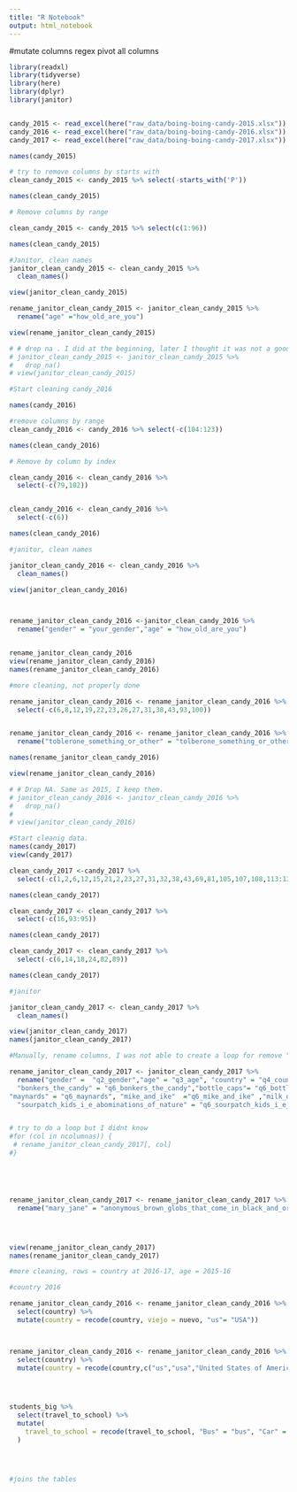 ```yaml
---
title: "R Notebook"
output: html_notebook
---
```


#mutate columns regex pivot all columns




```r
library(readxl)
library(tidyverse)
library(here)
library(dplyr)
library(janitor)


candy_2015 <- read_excel(here("raw_data/boing-boing-candy-2015.xlsx"))
candy_2016 <- read_excel(here("raw_data/boing-boing-candy-2016.xlsx"))
candy_2017 <- read_excel(here("raw_data/boing-boing-candy-2017.xlsx"))

names(candy_2015)
```

```r
# try to remove columns by starts with
clean_candy_2015 <- candy_2015 %>% select(-starts_with('P'))

names(clean_candy_2015)
```

```r
# Remove columns by range

clean_candy_2015 <- candy_2015 %>% select(c(1:96))

names(clean_candy_2015)
```

```r
#Janitor, clean names
janitor_clean_candy_2015 <- clean_candy_2015 %>% 
  clean_names()

view(janitor_clean_candy_2015)
```

```r
rename_janitor_clean_candy_2015 <- janitor_clean_candy_2015 %>% 
  rename("age" ="how_old_are_you")

view(rename_janitor_clean_candy_2015)
```






```r
# # drop na . I did at the beginning, later I thought it was not a good idea
# janitor_clean_candy_2015 <- janitor_clean_candy_2015 %>% 
#   drop_na()
# view(janitor_clean_candy_2015)
```








```r
#Start cleaning candy_2016

names(candy_2016)
```
```r
#remove columns by range
clean_candy_2016 <- candy_2016 %>% select(-c(104:123))

names(clean_candy_2016)
```

```r
# Remove by column by index

clean_candy_2016 <- clean_candy_2016 %>% 
  select(-c(79,102))


clean_candy_2016 <- clean_candy_2016 %>% 
  select(-c(6))

names(clean_candy_2016)

```

```r
#janitor, clean names

janitor_clean_candy_2016 <- clean_candy_2016 %>% 
  clean_names()

view(janitor_clean_candy_2016)



rename_janitor_clean_candy_2016 <-janitor_clean_candy_2016 %>% 
  rename("gender" = "your_gender","age" = "how_old_are_you")


rename_janitor_clean_candy_2016
view(rename_janitor_clean_candy_2016)
names(rename_janitor_clean_candy_2016)
```




```r
#more cleaning, not properly done

rename_janitor_clean_candy_2016 <- rename_janitor_clean_candy_2016 %>% 
  select(-c(6,8,12,19,22,23,26,27,31,38,43,93,100))


rename_janitor_clean_candy_2016 <- rename_janitor_clean_candy_2016 %>% 
  rename("toblerone_something_or_other" = "tolberone_something_or_other")

names(rename_janitor_clean_candy_2016)

view(rename_janitor_clean_candy_2016)
```





```r
# # Drop NA. Same as 2015, I keep them.
# janitor_clean_candy_2016 <- janitor_clean_candy_2016 %>% 
#   drop_na()
# 
# view(janitor_clean_candy_2016)
```











```r
#Start cleanig data.
names(candy_2017)
view(candy_2017)
```



```r

clean_candy_2017 <-candy_2017 %>% 
  select(-c(1,2,6,12,15,21,2,23,27,31,32,38,43,69,81,105,107,108,113:120))

names(clean_candy_2017)

clean_candy_2017 <- clean_candy_2017 %>% 
  select(-c(16,93:95))

names(clean_candy_2017)

clean_candy_2017 <- clean_candy_2017 %>% 
  select(-c(6,14,18,24,82,89))

names(clean_candy_2017)
```

```r

#janitor

janitor_clean_candy_2017 <- clean_candy_2017 %>% 
  clean_names()

view(janitor_clean_candy_2017)
names(janitor_clean_candy_2017)
```



```r
#Manually, rename columns, I was not able to create a loop for remove "q1:9_"

rename_janitor_clean_candy_2017 <- janitor_clean_candy_2017 %>% 
  rename("gender" =  "q2_gender","age" = "q3_age", "country" = "q4_country","100_grand_bar" ="q6_100_grand_bar", "those_odd_marshmallow_circus_peanut_things" =  "q6_those_odd_marshmallow_circus_peanut_things","three_musketeers"="q6_three_musketeers","toblerone_something_or_other" = "q6_tolberone_something_or_other", "trail_mix"="q6_trail_mix" ,"twix" ="q6_twix","whatchamacallit_bars"= "q6_whatchamacallit_bars","york_peppermint_patties"="q6_york_peppermint_patties","anonymous_brown_globs_that_come_in_black_and_orange_wrappers_a_k_a_mary_janes"= "q6_anonymous_brown_globs_that_come_in_black_and_orange_wrappers_a_k_a_mary_janes",  "black_jacks" ="q6_black_jacks",
  "bonkers_the_candy" = "q6_bonkers_the_candy","bottle_caps"= "q6_bottle_caps","boxo_raisins" = "q6_boxo_raisins", "butterfinger" ="q6_butterfinger" ,    "cadbury_creme_eggs" = "q6_cadbury_creme_eggs", "candy_corn" = "q6_candy_corn", "caramellos"  = "q6_caramellos",  "chiclets"  ="q6_chiclets", "coffe_crisp" = "q6_coffee_crisp","dots" = "q6_dots","dove_bars" = "q6_dove_bars", "fuzzy_peaches" ="q6_fuzzy_peaches", "goo_goo_clusters" = "q6_goo_goo_clusters", "good_n_plenty" ="q6_good_n_plenty",  "gummy_bears_straight_up" = "q6_gummy_bears_straight_up" ,"hard_candy" ="q6_hard_candy","heath_bar" ="q6_heath_bar",  " hersheys_dark_chocolate"  = "q6_hersheys_dark_chocolate" ,"hershey_s_milk_chocolate"  ="q6_hershey_s_milk_chocolate" , "hersheys_kisses"  ="q6_hersheys_kisses",  "jolly_rancher_bad_flavor" = "q6_jolly_rancher_bad_flavor","jolly_ranchers_good_flavor" = "q6_jolly_ranchers_good_flavor" , "joy_joy_mit_iodine" ="q6_joy_joy_mit_iodine","junior_mints"="q6_junior_mints","senior_mints"="q6_senior_mints","kale_smoothie" ="q6_kale_smoothie", "kinder_happy_hippo" =  "q6_kinder_happy_hippo","kit_kat" ="q6_kit_kat" , "laffy_taffy" = "q6_laffy_taffy", "q6_lemon_heads"="q6_lemon_heads","licorice_not_black" = "q6_licorice_not_black",             "licorice_yes_black"="q6_licorice_yes_black" ,"lindt_truffle" = "q6_lindt_truffle", "lollipops" = "q6_lollipops" ,  "mars"= "q6_mars",  
"maynards" = "q6_maynards", "mike_and_ike"  ="q6_mike_and_ike" ,"milk_duds" ="q6_milk_duds","milky_way" ="q6_milky_way" ,"regular_m_ms" ="q6_regular_m_ms",   "peanut_m_m_s"="q6_peanut_m_m_s", "blue_m_ms"  ="q6_blue_m_ms", "red_m_ms" ="q6_red_m_ms","green_party_m_ms"= "q6_green_party_m_ms",    "independent_m_ms"="q6_independent_m_ms", "minibags_of_chips"  = "q6_minibags_of_chips","mint_kisses" ="q6_mint_kisses" , "mint_juleps" ="q6_mint_juleps" , "mr_goodbar"= "q6_mr_goodbar" , "necco_wafers"= "q6_necco_wafers" , "nerds" = "q6_nerds","nestle_crunch"  ="q6_nestle_crunch" ,"nown_laters" ="q6_nown_laters", "peeps"  = "q6_peeps",  "pencils"  ="q6_pencils" ,"pixy_stix" = "q6_pixy_stix", "reese_s_peanut_butter_cups" ="q6_reese_s_peanut_butter_cups", "reeses_pieces"  = "q6_reeses_pieces" ,"reggie_jackson_bar" = "q6_reggie_jackson_bar", "rolos"  = "q6_rolos" ,           "sandwich_sized_bags_filled_with_boo_berry_crunch" =  "q6_sandwich_sized_bags_filled_with_boo_berry_crunch" , "skittles" = "q6_skittles" ,                   "smarties_american"  ="q6_smarties_american" , "smarties_commonwealth" = "q6_smarties_commonwealth" ,"snickers" =  "q6_snickers" ,                
  "sourpatch_kids_i_e_abominations_of_nature" = "q6_sourpatch_kids_i_e_abominations_of_nature","spotted_dick" = "q6_spotted_dick", "starburst"  ="q6_starburst","sweet_tarts" = "q6_sweet_tarts" ,  "swedish_fish" = "q6_swedish_fish", "sweetums_a_friend_to_diabetes" =  "q6_sweetums_a_friend_to_diabetes" , "tic_tac" = "q6_tic_tacs", "lemon_heads" ="q6_lemon_heads" )


# try to do a loop but I didnt know
#for (col in ncolumnas)) {
 # rename_janitor_clean_candy_2017[, col]
#}





rename_janitor_clean_candy_2017 <- rename_janitor_clean_candy_2017 %>% 
  rename("mary_jane" = "anonymous_brown_globs_that_come_in_black_and_orange_wrappers_a_k_a_mary_janes")




view(rename_janitor_clean_candy_2017)
names(rename_janitor_clean_candy_2017)

```



```r
#more cleaning, rows = country at 2016-17, age = 2015-16

#country 2016

rename_janitor_clean_candy_2016 <- rename_janitor_clean_candy_2016 %>% 
  select(country) %>% 
  mutate(country = recode(country, viejo = nuevo, "us"= "USA"))



rename_janitor_clean_candy_2016 <- rename_janitor_clean_candy_2016 %>% 
  select(country) %>% 
  mutate(country = recode(country,c("us","usa","United States of America") "us"= "USA"))




students_big %>% 
  select(travel_to_school) %>% 
  mutate(
    travel_to_school = recode(travel_to_school, "Bus" = "bus", "Car" = "car", "Walk" = "walk", .default = "Other")
  )





```








```r

#joins the tables







```


